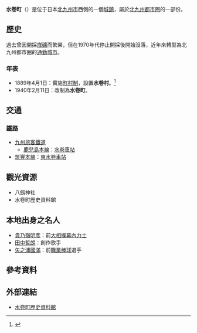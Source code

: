 {{日本町村
| 自治體名=水卷
| 町村=町
| 圖像=[[File:Torii_of_Izu_Shrine_in_Mizumaki,_Fukuoka.JPG|240px]]
| 圖像說明=[[伊豆神社|伊豆神社]]
| 町村章=[[File:Emblem_of_Mizumaki.gif|100px]]
| 日文原名=水巻町
| 平假名=みずまきまち
| 羅馬字拼音=Mizumaki-machi
| 都道府縣=福岡縣
| 支廳=
| 郡=遠賀郡
| 編號=40382-2
| 面積=11.03
| 邊界未定=
| 人口=30,529
| 統計時間=2010年1月31日
| 自治體=[[北九州市|北九州市]]（[[若松区|若松区]]、[[八幡西区|八幡西区]]）、[[中間市|中間市]]、[[芦屋町|芦屋町]]、[[遠賀町|遠賀町]]
| 樹=[[銀杏|銀杏]]
| 花=[[大波斯菊|大波斯菊]]
| 鳥=
| 其他象徵物=
| 其他象徵=
| 首長=近藤進也
| 卸任日期=2013年11月13日
| 議員數=18
| 郵遞區號=807-0021
| 所在地=遠賀郡水卷町頃末北一丁目1番1号
| 電話號碼=93-201-4321
| 外部連結=http://www.town.mizumaki.fukuoka.jp/
| 經度=
| 緯度=
| 地圖=[[File:Mizumaki_in_Fukuoka_Prefecture.png|250px]]
| 註記=人口：[http://www.town.mizumaki.lg.jp/town/data/data_g/index.htm 水卷町官方網頁]
}}
'''水卷町'''（{{jpn|j=水巻町|hg=みずまきまち|rm=Mizumaki machi|f=y}}）是位于日本[[北九州市|北九州市]]西側的一個[[城鎮|城鎮]]，屬於[[北九州都市圈|北九州都市圈]]的一部份。

==歷史==
過去曾因開採[[煤礦|煤礦]]而繁榮，但在1970年代停止開採後開始沒落，近年來轉型為北九州都市圈的[[通勤城市|通勤城市]]。

===年表===
* 1889年4月1日：實施[[町村制|町村制]]，設置'''水卷村'''。<ref>{{cite web| language =ja| publisher =水卷町公所| title =町的案內| url =http://www.town.mizumaki.lg.jp/town/about/tw_01_01.htm#1| author =| date =| accessdate =2010-02-17| deadurl =yes| archiveurl =https://web.archive.org/web/20091027075739/http://www.town.mizumaki.lg.jp/town/about/tw_01_01.htm#1| archivedate =2009-10-27}}</ref>
* 1940年2月11日：改制為'''水卷町'''。

==交通==
===鐵路===
* [[九州旅客鐵道|九州旅客鐵道]]
** [[鹿兒島本線|鹿兒島本線]]：[[水卷車站|水卷車站]]
* [[筑豐本線|筑豐本線]]：[[東水卷車站|東水卷車站]]

==觀光資源==
* 八劔神社
* 水卷町歷史資料館

==本地出身之名人==
* [[貴乃嶺明彥|貴乃嶺明彥]]：前[[大相撲|大相撲]][[幕內力士|幕內力士]]
* [[田中哲朗|田中哲朗]]：創作歌手
* [[矢之浦國滿|矢之浦國滿]]：前[[職業棒球|職業棒球]]選手

== 參考資料 ==
{{reflist}}

==外部連結==
{{commons category|Mizumaki, Fukuoka}}
* {{Ja}} [https://web.archive.org/web/20080511051543/http://mizumaki.fhl.ne.jp/ 水卷町歷史資料館]

{{福岡縣}}{{Authority control}}